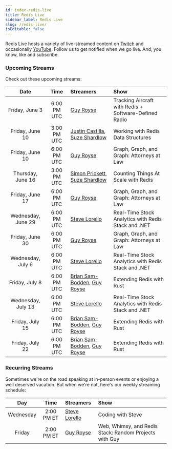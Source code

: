```yaml
---
id: index-redis-live
title: Redis Live
sidebar_label: Redis Live
slug: /redis-live/
isEditable: false
---
```


Redis Live hosts a variety of live-streamed content on [Twitch](https://www.twitch.tv/redisinc) and occasionally [YouTube](https://www.youtube.com/redisinc). Follow us to get notified when we go live. And, you know, like and subscribe.

### Upcoming Streams

Check out these upcoming streams:

| Date               | Time         | Streamers                                        | Show                                                  |
|:------------------:|:------------:|:-------------------------------------------------|:------------------------------------------------------|
| Friday, June 3     | 6:00 PM UTC  | [Guy Royse][guy]                                 | Tracking Aircraft with Redis + Software-Defined Radio |
| Friday, June 10    | 3:00 PM UTC  | [Justin Castilla][justin], [Suze Shardlow][suze] | Working with Redis Data Structures                    |
| Friday, June 10    | 6:00 PM UTC  | [Guy Royse][guy]                                 | Graph, Graph, and Graph: Attorneys at Law             |
| Thursday, June 16  | 3:00 PM UTC  | [Simon Prickett][simon], [Suze Shardlow][suze]   | Counting Things At Scale with Redis                   |
| Friday, June 17    | 6:00 PM UTC  | [Guy Royse][guy]                                 | Graph, Graph, and Graph: Attorneys at Law             |
| Wednesday, June 29 | 6:00 PM UTC  | [Steve Lorello][steve]                           | Real-Time Stock Analytics with Redis Stack and .NET   |
| Friday, June 30    | 6:00 PM UTC  | [Guy Royse][guy]                                 | Graph, Graph, and Graph: Attorneys at Law             |
| Wednesday, July 6  | 6:00 PM UTC  | [Steve Lorello][steve]                           | Real-Time Stock Analytics with Redis Stack and .NET   |
| Friday, July 8     | 6:00 PM UTC  | [Brian Sam-Bodden][brian], [Guy Royse][guy]      | Extending Redis with Rust                             |
| Wednesday, July 13 | 6:00 PM UTC  | [Steve Lorello][steve]                           | Real-Time Stock Analytics with Redis Stack and .NET   |
| Friday, July 15    | 6:00 PM UTC  | [Brian Sam-Bodden][brian], [Guy Royse][guy]      | Extending Redis with Rust                             |
| Friday, July 22    | 6:00 PM UTC  | [Brian Sam-Bodden][brian], [Guy Royse][guy]      | Extending Redis with Rust                             |


### Recurring Streams

Sometimes we're on the road speaking at in-person events or enjoying a well deserved vacation. But when we're not, here's our weekly streaming schedule:

| Day       | Time        | Streamers              | Show                                                   |
|:---------:|:-----------:|:-----------------------|:-------------------------------------------------------|
| Wednesday | 2:00 PM ET  | [Steve Lorello][steve] | Coding with Steve                                      |
| Friday    | 2:00 PM ET  | [Guy Royse][guy]       | Web, Whimsy, and Redis Stack: Random Projects with Guy |

<!-- Links -->

[brian]: https://twitter.com/bsbodden
[guy]: https://twitter.com/guyroyse
[justin]: https://twitter.com/JustCastilla
[simon]: https://twitter.com/simon_prickett
[steve]: https://twitter.com/slorello
[suze]: https://twitter.com/SuzeShardlow
